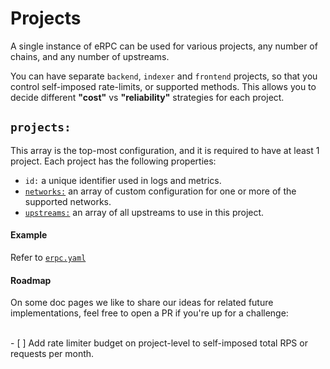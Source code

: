 # Projects

A single instance of eRPC can be used for various projects, any number of chains, and any number of upstreams.

You can have separate `backend`, `indexer` and `frontend` projects, so that you control self-imposed rate-limits, or supported methods. This allows you to decide different **"cost"** vs **"reliability"** strategies for each project.

## `projects:`

This array is the top-most configuration, and it is required to have at least 1 project. Each project has the following properties:

- `id:` a unique identifier used in logs and metrics.
- [`networks:`](#networks) an array of custom configuration for one or more of the supported networks.
- [`upstreams:`](#upstreams) an array of all upstreams to use in this project.

#### Example

Refer to [`erpc.yaml`](/config/example)

#### Roadmap

On some doc pages we like to share our ideas for related future implementations, feel free to open a PR if you're up for a challenge:

<br />
- [ ] Add rate limiter budget on project-level to self-imposed total RPS or requests per month.

